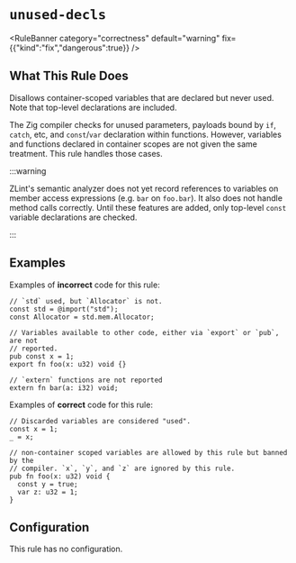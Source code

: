 # `unused-decls`

<RuleBanner category="correctness" default="warning" fix={{"kind":"fix","dangerous":true}} />

## What This Rule Does

Disallows container-scoped variables that are declared but never used. Note
that top-level declarations are included.

The Zig compiler checks for unused parameters, payloads bound by `if`,
`catch`, etc, and `const`/`var` declaration within functions. However,
variables and functions declared in container scopes are not given the same
treatment. This rule handles those cases.

:::warning

ZLint's semantic analyzer does not yet record references to variables on
member access expressions (e.g. `bar` on `foo.bar`). It also does not
handle method calls correctly. Until these features are added, only
top-level `const` variable declarations are checked.

:::

## Examples

Examples of **incorrect** code for this rule:
```zig
// `std` used, but `Allocator` is not.
const std = @import("std");
const Allocator = std.mem.Allocator;

// Variables available to other code, either via `export` or `pub`, are not
// reported.
pub const x = 1;
export fn foo(x: u32) void {}

// `extern` functions are not reported
extern fn bar(a: i32) void;
```

Examples of **correct** code for this rule:
```zig
// Discarded variables are considered "used".
const x = 1;
_ = x;

// non-container scoped variables are allowed by this rule but banned by the
// compiler. `x`, `y`, and `z` are ignored by this rule.
pub fn foo(x: u32) void {
  const y = true;
  var z: u32 = 1;
}
```

## Configuration
This rule has no configuration.
